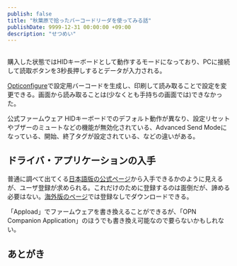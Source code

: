 ```yaml
---
publish: false
title: "秋葉原で拾ったバーコードリーダを使ってみる話"
publishDate: 9999-12-31 00:00:00 +09:00
description: "せつめい"
---
```


## 

購入した状態ではHIDキーボードとして動作するモードになっており、PCに接続して読取ボタンを3秒長押しするとデータが入力される。

[Opticonfigure](https://opticonfigure.opticon.com/configure?scanner=OPN2001)で設定用バーコードを生成し、印刷して読み取ることで設定を変更できる。画面から読み取ることは(少なくとも手持ちの画面では)できなかった。

公式ファームウェア
HIDキーボードでのデフォルト動作が異なり、設定リセットやブザーのミュートなどの機能が無効化されている、Advanced Send Modeになっている、開始、終了タグが設定されている、などの違いがある。

## ドライバ・アプリケーションの入手

普通に調べて出てくる[日本語版の公式ページ](https://www.opto.co.jp/products/tool.html)から入手できるかのように見えるが、ユーザ登録が求められる。これだけのために登録するのは面倒だが、諦める必要はない。[海外版のページ](https://opticon.com/downloads/#:~:text=OPN%2D2001)では登録なしでダウンロードできる。

「Appload」でファームウェアを書き換えることができるが、「OPN Companion Application」のほうでも書き換え可能なので要らないかもしれない。

## あとがき